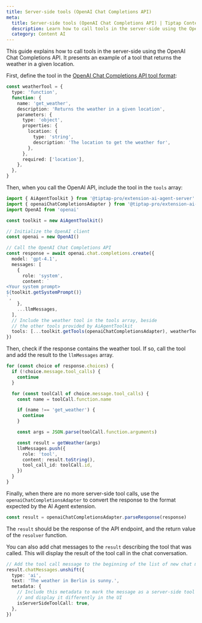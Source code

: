 ```yaml
---
title: Server-side tools (OpenAI Chat Completions API)
meta:
  title: Server-side tools (OpenAI Chat Completions API) | Tiptap Content AI
  description: Learn how to call tools in the server-side using the OpenAI Chat Completions API.
  category: Content AI
---
```


This guide explains how to call tools in the server-side using the OpenAI Chat Completions API. It presents an example of a tool that returns the weather in a given location.

First, define the tool in the [OpenAI Chat Completions API tool format](https://platform.openai.com/docs/guides/function-calling):

```ts
const weatherTool = {
  type: 'function',
  function: {
    name: 'get_weather',
    description: 'Returns the weather in a given location',
    parameters: {
      type: 'object',
      properties: {
        location: {
          type: 'string',
          description: 'The location to get the weather for',
        },
      },
      required: ['location'],
    },
  },
}
```

Then, when you call the OpenAI API, include the tool in the `tools` array:

```ts
import { AiAgentToolkit } from '@tiptap-pro/extension-ai-agent-server'
import { openaiChatCompletionsAdapter } from '@tiptap-pro/extension-ai-agent'
import OpenAI from 'openai'

const toolkit = new AiAgentToolkit()

// Initialize the OpenAI client
const openai = new OpenAI()

// Call the OpenAI Chat Completions API
const response = await openai.chat.completions.create({
  model: 'gpt-4.1',
  messages: [
    {
      role: 'system',
      content: `
<Your system prompt>
${toolkit.getSystemPrompt()}
`,
    },
    ...llmMessages,
  ],
  // Include the weather tool in the tools array, beside
  // the other tools provided by AiAgentToolkit
  tools: [...toolkit.getTools(openaiChatCompletionsAdapter), weatherTool],
})
```

Then, check if the response contains the weather tool. If so, call the tool and add the result to the `llmMessages` array.

```ts
for (const choice of response.choices) {
  if (!choice.message.tool_calls) {
    continue
  }

  for (const toolCall of choice.message.tool_calls) {
    const name = toolCall.function.name

    if (name !== 'get_weather') {
      continue
    }

    const args = JSON.parse(toolCall.function.arguments)

    const result = getWeather(args)
    llmMessages.push({
      role: 'tool',
      content: result.toString(),
      tool_call_id: toolCall.id,
    })
  }
}
```

Finally, when there are no more server-side tool calls, use the `openaiChatCompletionsAdapter` to convert the response to the format expected by the AI Agent extension.

```ts
const result = openaiChatCompletionsAdapter.parseResponse(response)
```

The `result` should be the response of the API endpoint, and the return value of the `resolver` function.

You can also add chat messages to the `result` describing the tool that was called. This will display the result of the tool call in the chat conversation.

```ts
// Add the tool call message to the beginning of the list of new chat messages
result.chatMessages.unshift({
  type: 'ai',
  text: 'The weather in Berlin is sunny.',
  metadata: {
    // Include this metadata to mark the message as a server-side tool call
    // and display it differently in the UI
    isServerSideToolCall: true,
  },
})
```
